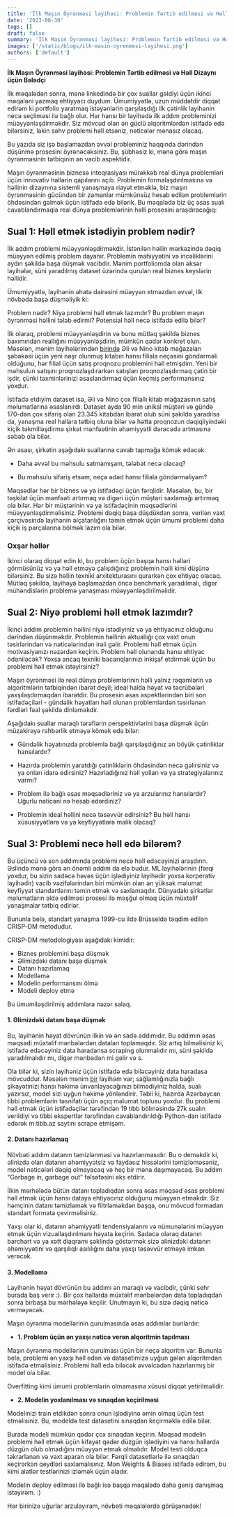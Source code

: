 ```yaml
---
title: 'İlk Maşın Öyrənməsi layihəsi: Problemin Tərtib edilməsi və Həll Dizaynı üçün Bələdçi'
date: '2023-08-30'
tags: []
draft: false
summary: 'İlk Maşın Öyrənməsi layihəsi: Problemin Tərtib edilməsi və Həll Dizaynı üçün Bələdçi'
images: ['/static/blogs/ilk-masin-oyrenmesi-layihesi.png']
authors: ['default']
---
```

**İlk Maşın Öyrənməsi layihəsi: Problemin Tərtib edilməsi və Həll Dizaynı üçün Bələdçi**

İlk məqalədən sonra, mənə linkedində bir çox suallar gəldiyi üçün ikinci məqaləni yazmaq ehtiyyacı duydum. Ümumiyyətlə, uzun müddətdir diqqət edirəm ki portfolio yaratmaq istəyənlərin qarşılaşdığı ilk çətinlik layihənin necə seçilməsi ilə bağlı olur. Hər hansı bir layihədə ilk addım probleminizi müəyyənləşdirməkdir. Siz mövcud olan ən güclü  alqoritmlərdən istifadə edə bilərsiniz, lakin səhv problemi həll etsəniz, nəticələr mənasız olacaq.

Bu yazıda siz işə başlamazdan əvvəl probleminiz haqqında dərindən düşünmə prosesini öyrənəcəksiniz. Bu, şübhəsiz ki, mənə görə maşın öyrənməsinin tətbiqinin ən vacib aspektidir.


Maşın öyrənməsinin biznesə inteqrasiyası mürəkkəb real dünya problemləri üçün innovativ həllərin qapılarını açıb. Problemin formalaşdırılmasına və həllinin dizaynına sistemli yanaşmaya riayət etməklə, biz maşın öyrənməsinin gücündən bir zamanlar mümkünsüz hesab edilən problemlərin öhdəsindən gəlmək üçün istifadə edə bilərik. Bu məqalədə biz üç əsas sualı cavablandırmaqla real dünya problemlərinin həlli prosesini araşdıracağıq:


## Sual 1: Həll etmək istədiyin problem nədir?

İlk addım problemi müəyyənləşdirməkdir. İstənilən həllin mərkəzində dəqiq müəyyən edilmiş problem dayanır. Problemin mahiyyətini və incəliklərini aydın şəkildə başa düşmək vacibdir. Mənim portfoliomda olan əksər layihələr, süni yaradılmış dataset üzərində qurulan real biznes keyslərin həllidir.

Ümumiyyətlə, layihənin əhatə dairəsini müəyyən etməzdən əvvəl, ilk növbədə başa düşməliyik ki:


Problem nədir?
Niyə problemi həll etmək lazımdır?
Bu problem maşın öyrənməsi həllini tələb edirmi?
Potensial həll necə istifadə edilə bilər?


İlk olaraq, problemi müəyyənləşdirin və bunu mütləq şəkildə biznes baxımından reallığını müəyyənləşdirin, mümkün qədər konkret olun. Məsələn, mənim layihələrimdən [birində](https://github.com/NijatZeynalov/New-product-demand-forecasting-via-Content-based-learning-for-multi-branch-stores) Əli və Nino kitab mağazaları şəbəkəsi üçün yeni nəşr olunmuş kitabın hansı filiala neçəsini göndərməli olduğunu, hər filial üçün satış proqnozu problemini həll etmişdim. Yeni bir məhsulun satışını proqnozlaşdırarkən satışları proqnozlaşdırmaq çətin bir işdir, çünki təxminlərinizi əsaslandırmaq üçün keçmiş performansınız yoxdur.


İstifadə etdiyim dataset isə, Əli və Nino çox filiallı kitab mağazasının satış məlumatlarına əsaslanırdı. Dataset ayda 90 min unikal müştəri və gündə 170-dən çox sifariş olan 23.345 kitabdan ibarət olub süni şəkildə yaradılsa da, yanaşma real hallara tətbiq oluna bilər və hətta proqnozun dəqiqliyindəki kiçik təkmilləşdirmə şirkət mənfəətinin əhəmiyyətli dərəcədə artmasına səbəb ola bilər.

Ən əsası, şirkətin aşağıdakı suallarına cavab tapmağa kömək edəcək:

* Daha əvvəl bu məhsulu satmamışam, tələbat necə olacaq?

* Bu məhsulu sifariş etsəm, neçə ədəd hansı filiala göndərməliyəm?



Məqsədlər hər bir biznes və ya istifadəçi üçün fərqlidir. Məsələn, bu, bir təşkilat üçün mənfəəti artırmaq və digəri üçün müştəri saxlamağı artırmaq ola bilər. Hər bir müştərinin və ya istifadəçinin məqsədlərini müəyyənləşdirməlisiniz. Problemi dəqiq başa düşdükdən sonra, verilən vaxt çərçivəsində layihənin əlçatanlığını təmin etmək üçün ümumi problemi daha kiçik iş parçalarına bölmək lazım ola bilər.



### Oxşar həllər

İkinci olaraq diqqət edin ki, bu problem üçün başqa hansı həlləri görmüsünüz və ya həll etməyə çalışdığınız problemin həlli kimi düşünə bilərsiniz. Bu sizə həllin texniki arxitekturasını qurarkən çox ehtiyac olacaq. Mütləq şəkildə, layihəyə başlamazdan öncə benchmark yaradılmalı, digər mühəndislərin problemə yanaşması müəyyənləşdirilməlidir. 


## Sual 2: Niyə problemi həll etmək lazımdır?

İkinci addım problemin həllini niyə istədiyiniz və ya ehtiyacınız olduğunu dərindən düşünməkdir. Problemin həllinin aktuallığı çox vaxt onun təsirlərindən və nəticələrindən irəli gəlir. Problemi həll etmək üçün motivasiyanızı nəzərdən keçirin. Problem həll olunanda hansı ehtiyac ödəniləcək? Yoxsa ancaq texniki bacarıqlarınızı inkişaf etdirmək üçün bu problemi həll etmək istəyirsiniz?


Maşın öyrənməsi ilə real dünya problemlərinin həlli yalnız rəqəmlərin və alqoritmlərin tətbiqindən ibarət deyil; ideal halda həyat və təcrübələri yaxşılaşdırmaqdan ibarətdir. Bu prosesin əsas aspektlərindən biri son istifadəçiləri - gündəlik həyatları həll olunan problemlərdən təsirlənən fərdləri fəal şəkildə dinləməkdir.


Aşağıdakı suallar maraqlı tərəflərin perspektivlərini başa düşmək üçün müzakirəyə rəhbərlik etməyə kömək edə bilər:

* Gündəlik həyatınızda problemlə bağlı qarşılaşdığınız ən böyük çətinliklər hansılardır?


* Hazırda problemin yaratdığı çətinliklərin öhdəsindən necə gəlirsiniz və ya onları idarə edirsiniz? Hazırladığınız həll yolları və ya strategiyalarınız varmı?


* Problem ilə bağlı əsas məqsədləriniz və ya arzularınız hansılardır? Uğurlu nəticəni nə hesab edərdiniz?


* Problemin ideal həllini necə təsəvvür edirsiniz? Bu həll hansı xüsusiyyətlərə və ya keyfiyyətlərə malik olacaq?



## Sual 3: Problemi necə həll edə bilərəm?

Bu üçüncü və son addımında problemi necə həll edəcəyinizi araşdırın. Əslində mənə görə ən önəmli addım da elə budur.
ML layihələrinin (fərqi yoxdur, bu sizin sadəcə həvəs üçün işlədiyiniz layihədir yoxsa korperativ layihədir) vacib vəzifələrindən biri mümkün olan ən yüksək məlumat keyfiyyət standartlarını təmin etmək və saxlamaqdır. Dünyadakı şirkətlər məlumatların əldə edilməsi prosesi ilə məşğul olmaq üçün müxtəlif yanaşmalar tətbiq edirlər.

Bununla belə, standart yanaşma 1999-cu ildə Brüsseldə təqdim edilən CRISP-DM metodudur.

CRISP-DM metodologiyası aşağıdakı kimidir:

* Biznes problemini başa düşmək
* Əlimizdəki datanı başa düşmək
* Datanı hazırlamaq
* Modelləmə
* Modelin performansını ölmə
* Modeli deploy etmə



Bu ümumiləşdirilmiş addımlara nəzər salaq.

#### 1. Əlimizdəki datanı başa düşmək
Bu, layihənin həyat dövrünün ilkin və ən sadə addımıdır. Bu addımın əsas məqsədi müxtəlif mənbələrdən dataları toplamaqdır. Siz artıq bilməlisiniz ki, istifadə edəcəyiniz data haradansa scraping olunmalıdır mı, süni şəkildə yaradılmalıdır mı, digər mənbədən mi gəlir və s.

Ola bilər ki, sizin layihəniz üçün istifadə edə biləcəyiniz data haradasa mövcuddur. Məsələn mənim [bir](https://github.com/NijatZeynalov/azerbaijani-medical-question-classification) layihəm var; sağlamlığınızla bağlı şikayətinizi hansı həkimə ünvanlayacağınızı bilmədiyiniz halda, sualı yazırsız, model sizi uyğun həkimə yönləndirir. Təbii ki, hazırda Azərbaycan tibbi problemlərin təsnifatı üçün açıq məlumat toplusu yoxdur. Bu problemi həll etmək üçün istifadəçilər tərəfindən 19 tibb bölməsində 27k sualın verildiyi və tibbi ekspertlər tərəfindən cavablandırıldığı Python-dan istifadə edərək m.tibb.az saytını scrape etmişəm.



#### 2. Datanı hazırlamaq

Növbəti addım datanın təmizlənməsi və hazırlanmasıdır. Bu o deməkdir ki, əlinizdə olan datanın əhəmiyyətsiz və faydasız hissələrini təmizləməsəniz, model nəticələri dəqiq olmayacaq və heç bir məna daşımayacaq. Bu addım “Garbage in, garbage out” fəlsəfəsini əks etdirir.

İlkin mərhələdə bütün datanı topladıqdan sonra əsas məqsəd əsas problemi həll etmək üçün hansı dataya ehtiyacınız olduğunu müəyyən etməkdir. Siz həmçinin datanı təmizləmək və filtrləməkdən başqa, onu mövcud formadan standart formata çevirməlisiniz.

Yaxşı olar ki, datanın əhəmiyyətli tendensiyalarını və nümunələrini müəyyən etmək üçün vizuallaşdırılmanı həyata keçirin. Sadəcə olaraq datanın barchart və ya xətt diaqramı şəklində göstərmək sizə əlinizdəki datanın əhəmiyyətini və qarşılıqlı asılılığını daha yaxşı təsəvvür etməyə imkan verəcək.


#### 3. Modelləmə

Layihənin həyat dövrünün bu addımı ən maraqlı və vacibdir, çünki sehr burada baş verir :). Bir çox hallarda müxtəlif mənbələrdən data topladıqdan sonra birbaşa bu mərhələyə keçilir. Unutmayın ki, bu sizə dəqiq nəticə verməyəcək.


Maşın öyrənmə modellərinin qurulmasında əsas addımlar bunlardır:

* __1. Problem üçün ən yaxşı nəticə verən alqoritmin tapılması__

Maşın öyrənmə modellərinin qurulması üçün bir neçə alqoritm var. Bununla belə, problemi ən yaxşı həll edən və datasetimizə uyğun gələn alqoritmdən istifadə etməlisiniz. Problemi həll edə biləcək əvvəlcədən hazırlanmış bir model ola bilər.

Overfitting kimi ümumi problemlərin olmamasına xüsusi diqqət yetirilməlidir.


* __2. Modelin yoxlanılması və sınaqdan keçirilməsi__

Modelinizi train etdikdən sonra onun işlədiyinə əmin olmaq üçün test etməlisiniz. Bu, modeldə test datasetini sınaqdan keçirməklə edilə bilər.

Burada modeli mümkün qədər çox  sınaqdan keçirin. Məqsəd modelin problemi həll etmək üçün kifayət qədər düzgün işlədiyini və hansı hallarda düzgün olub olmadığını müəyyən etmək olmalıdır. Model testi olduqca təkrarlanan və vaxt aparan ola bilər. Fərqli datasetlərlə ilə sınaqdan keçirərkən qeydləri saxlamalısınız. Mən Weights & Biases istifadə edirəm, bu kimi alətlər testlərinizi izləmək üçün əladır.


Modelin deploy edilməsi ilə bağlı isə başqa məqalədə daha geniş danışmaq istəyirəm. :)


Hər birinizə uğurlar arzulayıram, növbəti məqalələrdə görüşənədək!


